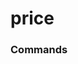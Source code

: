# price


### Commands
<ul className='grid grid-cols-1 md:grid-cols-2 lg:grid-cols-3 xl:grid-cols-4 gap-4 -ml-6'>
<ReferenceCard
    title="nbbo"
    description=""
    url="price/nbbo"
    command
/><ReferenceCard
    title="performance"
    description=""
    url="price/performance"
    command
/><ReferenceCard
    title="historical"
    description=""
    url="price/historical"
    command
/><ReferenceCard
    title="quote"
    description=""
    url="price/quote"
    command
/>
</ul>

